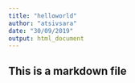 ```yaml
---
title: "helloworld"
author: "atsivsara"
date: "30/09/2019"
output: html_document
---
```


## This is a markdown file
